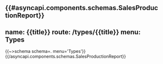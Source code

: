 {{#asyncapi.components.schemas.SalesProductionReport}}
---
name: {{title}}
route: /types/{{title}}
menu: Types
---
{{~>schema schema=. menu='Types'}}
{{/asyncapi.components.schemas.SalesProductionReport}}